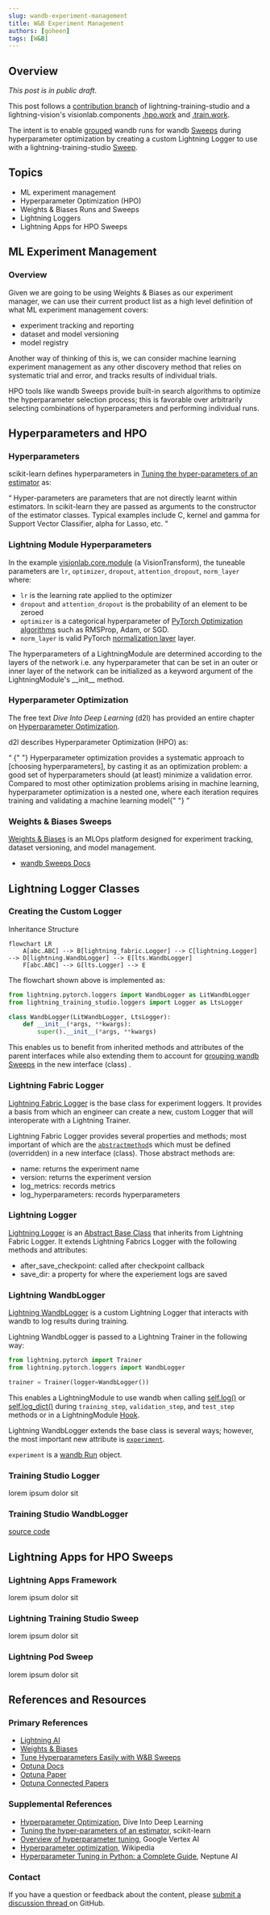 ```yaml
---
slug: wandb-experiment-management
title: W&B Experiment Management
authors: [goheen]
tags: [W&B]
---
```


## Overview

_This post is in public draft_.

This post follows a [contribution branch](https://github.com/Lightning-Universe/Training-Studio-app/pull/269)
of lightning-training-studio and a lightning-vision's visionlab.components [.hpo.work](https://github.com/JustinGoheen/lightning-vision/blob/master/visionlab/components/hpo/work.py) and [.train.work](https://github.com/JustinGoheen/lightning-vision/blob/master/visionlab/components/train/work.py).

The intent is to enable [grouped](https://docs.wandb.ai/guides/track/advanced/grouping) wandb runs for wandb [Sweeps](https://docs.wandb.ai/guides/sweeps) during hyperparameter optimization by creating a custom Lightning Logger to use with a lightning-training-studio [Sweep](https://github.com/Lightning-Universe/Training-Studio-app/blob/master/lightning_training_studio/components/sweep.py).

## Topics

- ML experiment management
- Hyperparameter Optimization (HPO)
- Weights & Biases Runs and Sweeps
- Lightning Loggers
- Lightning Apps for HPO Sweeps

## ML Experiment Management

### Overview

Given we are going to be using Weights & Biases as our experiment manager, we can use their current product list as a high level definition of what ML experiment management covers:

- experiment tracking and reporting
- dataset and model versioning
- model registry

Another way of thinking of this is, we can consider machine learning experiment management as any other discovery method that relies on systematic trial and error, and tracks results of individual trials.

HPO tools like wandb Sweeps provide built-in search algorithms to optimize the hyperparameter selection process; this is favorable over arbitrarily selecting combinations of hyperparameters and performing individual runs.

## Hyperparameters and HPO

### Hyperparameters

scikit-learn defines hyperparameters in [Tuning the hyper-parameters of an estimator](https://scikit-learn.org/stable/modules/grid_search.html) as:

<q>
  Hyper-parameters are parameters that are not directly learnt within
  estimators. In scikit-learn they are passed as arguments to the constructor of
  the estimator classes. Typical examples include C, kernel and gamma for
  Support Vector Classifier, alpha for Lasso, etc.
</q>

### Lightning Module Hyperparameters

In the example [visionlab.core.module](https://github.com/JustinGoheen/lightning-vision/blob/master/visionlab/core/module.py) (a VisionTransform), the tuneable parameters are `lr`, `optimizer`, `dropout`, `attention_dropout`, `norm_layer` where:

- `lr` is the learning rate applied to the optimizer
- `dropout` and `attention_dropout` is the probability of an element to be zeroed
- `optimizer` is a categorical hyperparameter of [PyTorch Optimization algorithms](https://pytorch.org/docs/stable/optim.html#algorithms) such as RMSProp, Adam, or SGD.
- `norm_layer` is valid PyTorch [normalization layer](https://pytorch.org/docs/stable/nn.html#normalization-layers) layer.

The hyperparameters of a LightningModule are determined according to the layers of the network i.e. any hyperparameter that can be set in an outer or inner layer of the network can be initialized as a keyword argument of the LightningModule's \_\_init\_\_ method.

### Hyperparameter Optimization

The free text _Dive Into Deep Learning_ (d2l) has provided an entire chapter on [Hyperparameter Optimization](https://d2l.ai/chapter_hyperparameter-optimization/index.html).

d2l describes Hyperparameter Optimization (HPO) as:

<q>
  {" "}
  Hyperparameter optimization provides a systematic approach to [choosing hyperparameters],
  by casting it as an optimization problem: a good set of hyperparameters should
  (at least) minimize a validation error. Compared to most other optimization problems
  arising in machine learning, hyperparameter optimization is a nested one, where
  each iteration requires training and validating a machine learning model{" "}
</q>

### Weights & Biases Sweeps

[Weights & Biases](https://wandb.ai/site) is an MLOps platform designed for experiment tracking, dataset versioning, and model management.

- [wandb Sweeps Docs](https://docs.wandb.ai/guides/sweeps)

## Lightning Logger Classes

### Creating the Custom Logger

Inheritance Structure

```mermaid
flowchart LR
    A[abc.ABC] --> B[lightning_fabric.Logger] --> C[lightning.Logger] --> D[lightning.WandbLogger] --> E[lts.WandbLogger]
    F[abc.ABC] --> G[lts.Logger] --> E
```

The flowchart shown above is implemented as:

```python
from lightning.pytorch.loggers import WandbLogger as LitWandbLogger
from lightning_training_studio.loggers import Logger as LtsLogger

class WandbLogger(LitWandbLogger, LtsLogger):
    def __init__(*args, **kwargs):
        super().__init__(*args, **kwargs)
```

This enables us to benefit from inherited methods and attributes of the parent interfaces
while also extending them to account for [grouping wandb Sweeps](https://docs.wandb.ai/guides/track/advanced/grouping)
in the new interface (class) .

### Lightning Fabric Logger

[Lightning Fabric Logger](https://github.com/Lightning-AI/lightning/blob/master/src/lightning/fabric/loggers/logger.py) is the base class for experiment loggers. It provides a basis from which an engineer can create a new, custom Logger that will interoperate with a Lightning Trainer.

Lightning Fabric Logger provides several properties and methods; most important of which are the [`abstractmethod`](https://docs.python.org/3/library/abc.html#abc.abstractmethod)s which must be defined (overridden) in a new interface (class). Those abstract methods are:

- name: returns the experiment name
- version: returns the experiment version
- log_metrics: records metrics
- log_hyperparameters: records hyperparameters

### Lightning Logger

[Lightning Logger](https://github.com/Lightning-AI/lightning/blob/master/src/lightning/pytorch/loggers/logger.py) is an [Abstract Base Class](https://docs.python.org/3/library/abc.html#module-abc) that inherits from Lightning Fabric Logger. It extends Lightning Fabrics Logger with the following methods and attributes:

- after_save_checkpoint: called after checkpoint callback
- save_dir: a property for where the experiement logs are saved

### Lightning WandbLogger

[Lightning WandbLogger](https://github.com/Lightning-AI/lightning/blob/master/src/lightning/pytorch/loggers/wandb.py) is a custom Lightning Logger that interacts with wandb to log results during training.

Lightning WandbLogger is passed to a Lightning Trainer in the following way:

```python
from lightning.pytorch import Trainer
from lightning.pytorch.loggers import WandbLogger

trainer = Trainer(logger=WandbLogger())
```

This enables a LightningModule to use wandb when calling [self.log()](https://pytorch-lightning.readthedocs.io/en/stable/common/lightning_module.html#log) or [self.log_dict()](https://pytorch-lightning.readthedocs.io/en/stable/common/lightning_module.html#log-dict) during `training_step`, `validation_step`, and `test_step` methods or in a LightningModule [Hook](https://pytorch-lightning.readthedocs.io/en/stable/common/lightning_module.html#hooks).

Lightning WandbLogger extends the base class is several ways; however, the most important new attribute is [`experiment`](https://github.com/Lightning-AI/lightning/blob/99cb2cd056e71b516eabff30acef73bd83943d09/src/lightning/pytorch/loggers/wandb.py#L375).

`experiment` is a [wandb Run](https://docs.wandb.ai/ref/python/run) object.

### Training Studio Logger

lorem ipsum dolor sit

### Training Studio WandbLogger

[source code](https://github.com/JustinGoheen/Training-Studio-app/tree/feature/grouped-wandb-sweeps)

## Lightning Apps for HPO Sweeps

### Lightning Apps Framework

lorem ipsum dolor sit

### Lightning Training Studio Sweep

lorem ipsum dolor sit

### Lightning Pod Sweep

lorem ipsum dolor sit

## References and Resources

### Primary References

- [Lightning AI](https://lightning.ai)
- [Weights & Biases](https://wandb.ai/site)
- [Tune Hyperparameters Easily with W&B Sweeps](https://www.youtube.com/watch?v=9zrmUIlScdY)
- [Optuna Docs](https://optuna.readthedocs.io/en/stable/)
- [Optuna Paper](https://arxiv.org/abs/1907.10902)
- [Optuna Connected Papers](https://www.connectedpapers.com/main/4cdf2fad22afc865999747336c7399fe422e6e8e/graph)

### Supplemental References

- [Hyperparameter Optimization](https://d2l.ai/chapter_hyperparameter-optimization/index.html), Dive Into Deep Learning
- [Tuning the hyper-parameters of an estimator](https://scikit-learn.org/stable/modules/grid_search.html), scikit-learn
- [Overview of hyperparameter tuning](https://cloud.google.com/vertex-ai/docs/training/hyperparameter-tuning-overview), Google Vertex AI
- [Hyperparameter optimization](https://en.wikipedia.org/wiki/Hyperparameter_optimization), Wikipedia
- [Hyperparameter Tuning in Python: a Complete Guide](https://neptune.ai/blog/hyperparameter-tuning-in-python-complete-guide), Neptune AI

### Contact

If you have a question or feedback about the content, please [submit a discussion thread ](https://github.com/JustinGoheen/JustinGoheen/discussions/categories/blog-and-wiki/) on GitHub.
